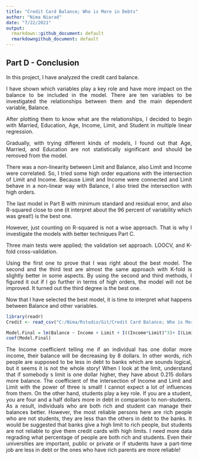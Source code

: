 ```yaml
---
title: "Credit Card Balance; Who is More in Debts"
author: "Nima Niarad"
date: "7/22/2021"
output:
  rmarkdown::github_document: default
  rmarkdowngithub_document: default
---
```


<style> body {text-align: justify} </style> <!-- Justify text. -->

## Part D - Conclusion

In this project, I have analyzed the credit card balance. 

I have shown which variables play a key role and have more impact on the balance to be included in the model. There are ten variables to be investigated the relationships between them and the main dependent variable, Balance. 

After plotting them to know what are the relationships, I decided to begin with Married, Education, Age, Income, Limit, and Student in multiple linear regression.

Gradually, with trying different kinds of models, I found out that Age, Married, and Education are not
statistically significant and should be removed from the model. 

There was a non-linearity between Limit and Balance, also Limit and Income were correlated. So, I tried some high order
equations with the intersection of Limit and Income. Because Limit and Income were connected and Limit
behave in a non-linear way with Balance, I also tried the intersection with high orders. 

The last model in Part B with minimum standard and residual error, and also R-squared close to one (it
interpret about the 96 percent of variability which was great!) is the best one.

However, just counting on R-squared is not a wise approach. That is why I investigate the models with
better techniques Part C. 

Three main tests were applied; the validation set approach. LOOCV, and K-fold cross-validation. 

Using the first one to prove that I was right about the best model. The second
and the third test are almost the same approach with K-fold is slightly better in some aspects. By using
the second and third methods, I figured it out if I go further in terms of high orders, the model will not be 
improved. It turned out the third degree is the best one. 


Now that I have selected the best model, it is time to interpret what happens between Balance and other variables.

```r
library(readr)
Credit <- read_csv("C:/Nima/Rstudio/Git/Credit Card Balance; Who is More in Debts/Credit-Card-Balance--Who-is-More-in-Debts-/Credit.csv")

```

```r
Model.Final = lm(Balance ~ Income + Limit + I((Income*Limit)^3)+ I(Limit^3)+ Student, data = Credit)
coef(Model.Final)
```



The Income coefficient telling me if an individual has one dollar more income, their balance will be
decreasing by 8 dollars. In other words, rich people are supposed to be less in debt to banks which are sounds
logical, but it seems it is not the whole story! When I look at the limit, understand that if somebody s
limit is one dollar higher, they have about 0.215 dollars more balance. The coefficient of the intersection
of Income and Limit and Limit with the power of three is small! I cannot expect a lot of influences from
them. On the other hand, students play a key role. If you are a student, you are four
and a half dollars more in debt in comparison to non-students. As a result, individuals who are both rich
and student can manage their balances better. However, the most reliable persons here are rich people who are
not students, they are less than the others in debt to the banks.
It would be suggested that banks give a high limit to rich people, but students are not reliable to give them
credit cards with high limits. I need more data regrading what percentage of people are both rich and
students. Even their universities are important, public or private or if students have a part-time
job are less in debt or the ones who have rich parents are more reliable!


